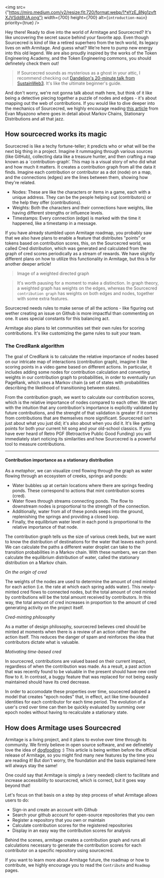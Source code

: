 

<section className="pt-16 pb-6">

<div className="container flex max-w-[64rem] flex-col items-center gap-4 pb-6">


<img
  src={"https://miro.medium.com/v2/resize:fit:720/format:webp/1*eYzE_8Ng1zvftXJVSdd8UA.png"}
  width={700}
  height={700}
  alt={`introduction-main`}
  priority={true}
/>


Hey there! Ready to dive into the world of Armitage and Sourcecred? It's like uncovering the secret sauce behind your favorite app. Even though Sourcecred is kind of like a retired superhero from the tech world, its legacy lives on with Armitage. And guess what? We're here to pump new energy into this old legend.
We are also proudly inspired by the works of the Token Engineering Academy, and the Token Engineering commons, you should definetely check them out!

> If Sourcecred sounds as mysterious as a ghost in your attic, I recommend checking out <Link href="https://www.youtube.com/watch?v=yVTqRLekRl4" target="_blank"> [Dandelion's 20-minute talk from SustainWeb3]()</Link>. It's like the ultimate beginner's guide.

And don't worry, we're not gonna talk about math here, but think of it like being a detective piecing together a puzzle of nodes and edges - it's about mapping out the web of contributions.
If you would like to dive deeper into the mechanics of Sourcecred, we highly encourage reading <Link href="https://research.protocol.ai/blog/2020/sourcecred-an-introduction-to-calculating-cred-and-grain/" target="_blank"> [this article]() </Link> from Evan Miyazono where goes in detail about Markov Chains, Stationary Distributions and all that jazz.

## How sourcecred works its magic

Sourcecred is like a techy fortune-teller; it predicts who or what will be the next big thing in a project. Imagine it rummaging through various sources (like GitHub), collecting data like a treasure hunter, and then crafting a map known as a `contribution-graph’. This map is a visual story of who did what and how much it matters.
It creates a contribution graph from all the data it finds. Imagine each contribution or contributor as a dot (node) on a map, and the connections (edges) are the lines between them, showing how they're related.

- Nodes: These are like the characters or items in a game, each with a unique address. They can be the people helping out (contributors) or the help they offer (contributions).
- Weights: Both the characters and their connections have weights, like having different strengths or influence levels.
- Timestamps: Every connection (edge) is marked with the time it happened, like a timestamp in a message.

If you have already stumbled upon Armitage roadmap, you probably saw that we also have plans to enable a feature that distributes "points" or tokens based on contribution scores, this, on the Sourcecred world, was called Cred distribution, which was generated and calculated from the graph of cred scores periodically as a stream of rewards. We have slightly different plans on how to utilize this functionality in Armitage, but this is for another deeper article!

> Image of a weighted directed graph

> It's worth pausing for a moment to make a distinction. In graph theory, a weighted graph has weights on the edges, whereas the Sourcecred `contribution graph` has weights on both edges and nodes, together with some extra features.

Sourcecred needs rules to make sense of all the actions - like figuring out wether creating an issue on Github is more impactful than commenting on one. It uses special constants for this balancing act.

Armitage also plans to let communities set their own rules for scoring contributions. It's like customizing the game rules to suit your team.


### The CredRank algorithm

The goal of CredRank is to calculate the relative importance of nodes based on our intricate map of interactions (contribution graph), imagine it like scoring points in a video game based on different actions.
In particular, it includes adding some nodes for contribution calculation and converting weights in our contribution graph to probabilities, in order to eventually run PageRank, which uses a Markov chain (a set of states with probabilities describing the likelihood of transitioning between states).



From the contribution graph, we want to calculate our contribution scores, which is the relative importance of nodes compared to each other.
We start with the intuition that any contribution's importance is explicitly validated by future contributions, and the strenght of that validation is greater if it comes from contributions that are themselves more significant.
Sourcecred isn't just about what you just did; it's also about when you did it. It's like getting points for both your current hit song and your old-school classics.
If you have ever heard of Retro PGF (Retroactive Public Good Funding) you will immediately start noticing its similarities and how Sourcecred is a powerful tool to measure contributions.

---

#### Contribution importance as a stationary distribution

As a _metaphor_, we can visualize cred flowing through the graph as water flowing through an ecosystem of creeks, springs and ponds:

- Water bubbles up at certain locations where there are springs feeding ponds. These correspond to actions that mint contribution scores (cred).
- Water flows through streams connecting ponds. The flow to downstream nodes is proportional to the strength of the connection.
- Additionally, water from all of these ponds seeps into the ground, replenishing the springs and providing a closed loop.
- Finally, the equilibrium water level in each pond is proportional to the relative importance of that node.

The contribution graph tells us the size of various creek beds, but we want to know the distribution of destinations for the water that leaves each pond.
We can calculate the paths a different water droplet can take to the transition probabilities in a Markov chain. With these numbers, we can then calculate the equilibrium distribution of water, called the stationary distribution on a Markov chain.

*On the origin of cred*

The weights of the nodes are used to determine the amount of cred minted for each action (i.e. the rate at which each spring adds water). This newly-minted cred flows to connected nodes, but the total amount of cred minted by contributions will be the total amount received by contributors.
In this way, the total amount of cred increases in proportion to the amount of cred generating activity on the project itself.

*Cred-minting philosophy*

As a matter of design philosophy, sourcecred believes cred should be minted at moments when there is a review of an action rather than the action itself.
This reduces the danger of spam and reinforces the idea that contributors dictate what is valuable.

*Motivating time-based cred*

In sourcecred, contributions are valued based on their current impact, regardless of when the contribution was made. As a result, a past action that was recently found to be valuable in the present
should have new cred flow to it. In contrast, a buggy feature that was replaced for not being easily maintained should have its cred decrease.

In order to accomodate these properties over time, soucecred adoped a model that creates "epoch nodes" that, in effect, act like time-bounded identities for each contributor for each time period.
The evolution of a user's cred over time can then be quickly evaluated by summing over epoch nodes without having to recalculate a stationary state.

## How does Armitage uses Sourcecred

Armitage is a living project, and it plans to evolve over time through its community. We firmly believe in open source software, and we definetely love the idea of [dogfooding](https://www.nytimes.com/2022/11/14/business/dogfooding.html#:~:text=In%20the%20world%20of%20tech,what%20needs%20to%20be%20fixed) :)
This article is being written before the official release of Armitage, so you might find many new features by the time you are reading it! But don't worry, the foundation and the basis explained here will always stay the same!

One could say that Armitage is simply a (very needed) client to facilitate and increase accessibility to sourcecred, which is correct, but it goes way beyond that!

Let's focus on that basis on a step by step process of what Armitage allows users to do:

- Sign-in and create an account with Github
- Search your github account for open-source repositories that you own
- Register a repository that you own or maintain
- Calculate contribution scores for the registered repositories
- Display in an easy way the contribution scores for analysis

Behind the scenes, armitage creates a contribution graph and runs all calculations necessary to generate the contribution scores for each contributor on a specific repository using sourcecred.

If you want to learn more about Armitage future, the roadmap or how to contribute, we highly encourage you to read the `Contribute` and `Roadmap` pages.

</div>

</section>
